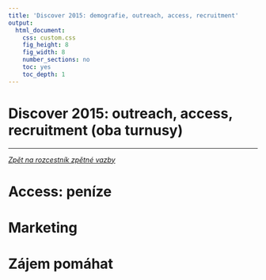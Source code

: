 ```yaml
---
title: 'Discover 2015: demografie, outreach, access, recruitment'
output:
  html_document:
    css: custom.css
    fig_height: 8
    fig_width: 8
    number_sections: no
    toc: yes
    toc_depth: 1
---
```


Discover 2015: outreach, access, recruitment (oba turnusy)
==============
----------

*[Zpět na rozcestník zpětné vazby](index.html)*


# Access: peníze

# Marketing

# Zájem pomáhat
